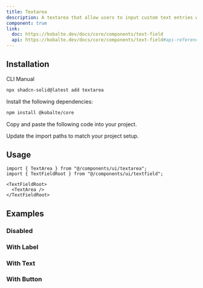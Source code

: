 ```yaml
---
title: Textarea
description: A textarea that allow users to input custom text entries with a keyboard.
component: true
link:
  doc: https://kobalte.dev/docs/core/components/text-field
  api: https://kobalte.dev/docs/core/components/text-field#api-reference
---
```


<ComponentPreview name="textarea-demo" />

## Installation

<Tabs defaultValue="cli">

<TabsList>
  <TabsTrigger value="cli">CLI</TabsTrigger>
  <TabsTrigger value="manual">Manual</TabsTrigger>
  <TabsIndicator class="bg-primary" />
</TabsList>

<TabsContent value="cli">

```bash
npx shadcn-solid@latest add textarea
```

</TabsContent>

<TabsContent value="manual">

<Steps>

<Step>Install the following dependencies:</Step>

```bash
npm install @kobalte/core
```

<Step>Copy and paste the following code into your project.</Step>

<ComponentSource name="textarea" />

<Step>Update the import paths to match your project setup.</Step>

</Steps>

</TabsContent>

</Tabs>

## Usage

```tsx
import { TextArea } from "@/components/ui/textarea";
import { TextFieldRoot } from "@/components/ui/textfield";
```

```tsx
<TextFieldRoot>
  <TextArea />
</TextFieldRoot>
```

## Examples

### Disabled

<ComponentPreview name="textarea-disabled" />

### With Label

<ComponentPreview name="textarea-with-label" />

### With Text

<ComponentPreview name="textarea-with-text" />

### With Button

<ComponentPreview name="textarea-with-button" />
